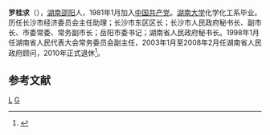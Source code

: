 '''罗桂求'''（{{bd|1954年|4月||catIdx=L罗}}），[[湖南|湖南]][[邵阳|邵阳]]人，1981年1月加入[[中国共产党|中国共产党]]。[[湖南大学|湖南大学]]化学化工系毕业。历任长沙市经济委员会主任助理；长沙市东区区长；长沙市人民政府秘书长、副市长、市委常委、常务副市长；岳阳市委书记；湖南省人民政府秘书长。1998年1月任湖南省人民代表大会常务委员会副主任，2003年1月至2008年2月任湖南省人民政府顾问，2010年正式退休<ref>{{cite web |url=http://renshi.people.com.cn/BIG5/145119/10918830.html |title=存档副本 |accessdate=2011-12-15 |deadurl=yes |archiveurl=https://web.archive.org/web/20160304085648/http://renshi.people.com.cn/BIG5/145119/10918830.html |archivedate=2016-03-04 }}</ref>。

==参考文献==
<references/>

{{start box}}
{{s-gov}}
{{s-before|[[黄石根|黄石根]]}}
{{s-title|[[湖南省人民政府|湖南省人民政府]]秘书长|1995年4月-1998年4月}} 
{{s-after|[[谢康生|谢康生]]}}
{{s-ppo}}
{{s-before|[[谢培清|谢培清]]}}
{{s-title|[[中国共产党岳阳市委员会|中国共产党岳阳市委员会]]书记|1995年4月-1998年1月}} 
{{s-after|[[阳宝华|阳宝华]]}}
{{end box}}
{{中华人民共和国湖南省岳阳市正职领导人}}

[[Category:邵阳人|L]]
[[Category:罗姓|G]]